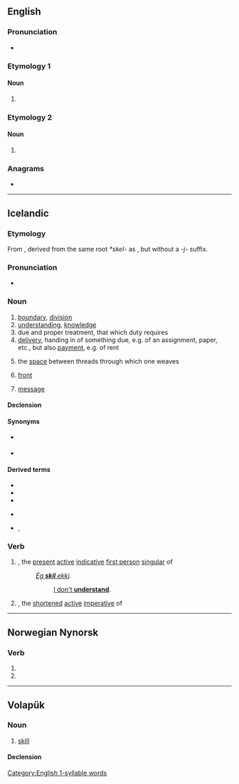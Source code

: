 ==English==

===Pronunciation===
* {{IPA|en|/skɪl/}}

===Etymology 1===

====Noun====
{{en-noun|~}}

# {{obsolete spelling of|en|skill}}

===Etymology 2===

====Noun====
{{en-noun}}

# {{synonym of|en|sablefish}}

===Anagrams===
* {{anagrams|en|a=ikls|Kils|Lisk|Silk|ilks|silk}}

[[Category:English 1-syllable words]]

----

==Icelandic==

===Etymology===
From {{der|is|non|skil}}, derived from the same root ''*skel-'' as {{m|is|skilja||to separate, to understand}}, but without a ''-j-'' suffix.

===Pronunciation===
* {{IPA|is|/scɪːl/}}
*: {{rhymes|is|ɪːl}}

===Noun===
{{head|is|noun|g=n-p}}

# [[boundary]], [[division]]
# [[understanding]], [[knowledge]]
# due and proper treatment, that which duty requires
# [[delivery]], handing in of something due, e.g. of an assignment, paper, etc., but also [[payment]], e.g. of rent
# {{lb|is|weaving}} the [[space]] between threads through which one weaves
# {{lb|is|meteorology}} [[front]] {{gloss|transition zone between airmasses}}
# [[message]]

====Declension====
{{is-decl-noun-n-s|sk|i|l|sg=-}}

====Synonyms====
* {{sense|boundary}} {{l|is|mörk}}
* {{sense|knowledge}} {{l|is|þekking}}

====Derived terms====
{{der-top}}
* {{l|is|gera skil}}
* {{l|is|koma til skila}}
* {{l|is|segja skil á}}
{{der-mid}}
* {{l|is|standa í skilum}}
* {{l|is|vita skil á}}, {{l|is|kunna skil á}}
{{der-bottom}}

===Verb===
{{head|is|verb forms}}

# {{m|is|skil||I understand}}, the [[present]] [[active]] [[indicative]] [[first person]] [[singular]] of {{m|is|skilja||to understand}}
#: ''[[ég skil ekki|Ég '''skil''' ekki]].''
#:: [[I don't understand|I don't '''understand''']].
# {{m|is|skil||understand!}}, the [[shortened]] [[active]] [[imperative]] of {{m|is|skilja||to understand}}

----

==Norwegian Nynorsk==

===Verb===
{{nn-verb-form}}

# {{nn-verb-form of|present tense|skilj}}
# {{nn-verb-form of|imperative|skilj}}

----

==Volapük==

===Noun===
{{vo-noun}}

# [[skill]]

====Declension====
{{vo-decl-noun}}